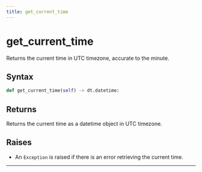 ```yaml
---
title: get_current_time
---
```


# get_current_time

Returns the current time in UTC timezone, accurate to the minute.

## Syntax

<DocParameterTable params={[]} />

```python
def get_current_time(self) -> dt.datetime:
```

## Returns

Returns the current time as a datetime object in UTC timezone.

## Raises
- An `Exception` is raised if there is an error retrieving the current time.
---
